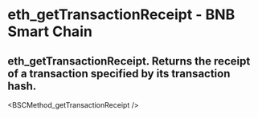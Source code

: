# eth_getTransactionReceipt - BNB Smart Chain

## eth_getTransactionReceipt. Returns the receipt of a transaction specified by its transaction hash.


<BSCMethod_getTransactionReceipt />

